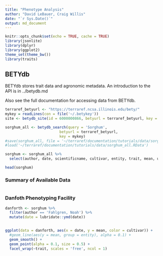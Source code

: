 ```yaml
---
title: "Phenotype Analysis"
author: "David LeBauer, Craig Willis"
date: "`r Sys.Date()`"
output: md_document
---
```


<!-- note: all edits should be done to the .Rmd source code version of this document, not the .md version which is generated when the Rmd file is compiled -->

```r
knitr::opts_chunk$set(echo = TRUE, cache = TRUE)
library(jsonlite)
library(dplyr)
library(ggplot2)
theme_set(theme_bw())
library(traits)
```


## BETYdb

BETYdb stores trait data and agronomic metadata. An introduction to the API is in ../betydb.md

Also see the full documentation for accessing data from BETYdb. 


```r
terraref_betyurl <- "https://terraref.ncsa.illinois.edu/bety/"
mykey = readLines(con = file('~/.betykey'))
site <- betydb_site(id = 6000000866, betyurl = terraref_betyurl, key = mykey)

sorghum_all <- betydb_search(query = 'Sorghum', 
                         betyurl = terraref_betyurl, 
                         key = mykey) 
#save(sorghum_all, file = '~/terraref/documentation/tutorials/data/sorghum_all.RData')
#load('~/terraref/documentation/tutorials/data/sorghum_all.RData')

sorghum <- sorghum_all %>% 
  select(author, date, scientificname, cultivar, entity, trait, mean, units, city, sitename)

head(sorghum)

```

### Summary of Available Data

```r


```

### Danfoth Phenotyping Facility 
```r
danforth <- sorghum %>% 
  filter(author == 'Fahlgren, Noah') %>% 
  mutate(date = lubridate::ymd(date))
  

ggplot(data = danforth, aes(x = date, y = mean, color = cultivar)) +
  #geom_line(aes(y = mean, group = entity), alpha = 0.1) +
  geom_smooth() +
  geom_point(alpha = 0.1, size = 0.5) +
  facet_wrap(~trait, scales = 'free', ncol = 1)
```